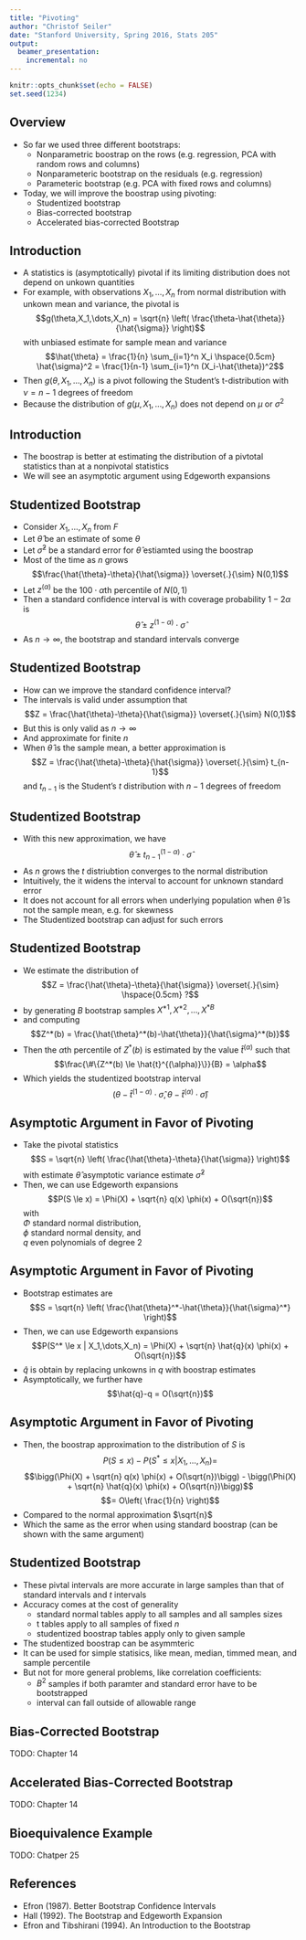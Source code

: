 ```yaml
---
title: "Pivoting"
author: "Christof Seiler"
date: "Stanford University, Spring 2016, Stats 205"
output:
  beamer_presentation:
    incremental: no
---
```


```r
knitr::opts_chunk$set(echo = FALSE)
set.seed(1234)
```

## Overview

* So far we used three different bootstraps:
    * Nonparametric boostrap on the rows (e.g. regression, PCA with random rows and columns)
    * Nonparameteric bootstrap on the residuals (e.g. regression)
    * Parameteric bootstrap (e.g. PCA with fixed rows and columns)
* Today, we will improve the boostrap using pivoting:
    * Studentized bootstrap
    * Bias-corrected bootstrap
    * Accelerated bias-corrected Bootstrap

<!--
already done:
    * Percentile Bootstrap
-->

## Introduction

* A statistics is (asymptotically) pivotal if its limiting distribution does not depend on unkown quantities
* For example, with observations $X_1,\dots,X_n$ from normal distribution with unkown mean and variance, the pivotal is 
$$g(\theta,X_1,\dots,X_n) = \sqrt{n} \left( \frac{\theta-\hat{\theta}}{\hat{\sigma}} \right)$$
with unbiased estimate for sample mean and variance 
$$\hat{\theta} = \frac{1}{n} \sum_{i=1}^n X_i \hspace{0.5cm} \hat{\sigma}^2 = \frac{1}{n-1} \sum_{i=1}^n (X_i-\hat{\theta})^2$$
* Then $g(\theta,X_1,\dots,X_n)$ is a pivot following the Student's t-distribution with $\nu = n-1$ degrees of freedom
* Because the distribution of $g(\mu,X_1,\dots,X_n)$ does not depend on $\mu$ or $\sigma^2$

## Introduction

* The boostrap is better at estimating the distribution of a pivtotal statistics than at a nonpivotal statistics
* We will see an asymptotic argument using Edgeworth expansions

## Studentized Bootstrap

* Consider $X_1,\dots,X_n$ from $F$
* Let $\hat{\theta}$ be an estimate of some $\theta$
* Let $\hat{\sigma}^2$ be a standard error for $\hat{\theta}$ estiamted using the boostrap
* Most of the time as $n$ grows
$$\frac{\hat{\theta}-\theta}{\hat{\sigma}} \overset{.}{\sim} N(0,1)$$
* Let $z^{(\alpha)}$ be the $100\cdot\alpha$th percentile of $N(0,1)$
* Then a standard confidence interval is with coverage probability $1-2\alpha$ is
$$\hat{\theta} \pm z^{(1-\alpha)} \cdot \hat{\sigma}$$
* As $n \to \infty$, the bootstrap and standard intervals converge

## Studentized Bootstrap

* How can we improve the standard confidence interval?
* The intervals is valid under assumption that
$$Z = \frac{\hat{\theta}-\theta}{\hat{\sigma}} \overset{.}{\sim} N(0,1)$$
* But this is only valid as $n \to \infty$
* And approximate for finite $n$
* When $\hat{\theta}$ is the sample mean, a better approximation is 
$$Z = \frac{\hat{\theta}-\theta}{\hat{\sigma}} \overset{.}{\sim} t_{n-1}$$
and $t_{n-1}$ is the Student's $t$ distribution with $n-1$ degrees of freedom

## Studentized Bootstrap

* With this new approximation, we have
$$\hat{\theta} \pm t_{n-1}^{(1-\alpha)} \cdot \hat{\sigma}$$
* As $n$ grows the $t$ distriubtion converges to the normal distribution
* Intuitively, the it widens the interval to account for unknown standard error
* It does not account for all errors when underlying population when $\hat{\theta}$ is not the sample mean, e.g. for skewness
* The Studentized bootstrap can adjust for such errors

## Studentized Bootstrap

* We estimate the distribution of 
$$Z = \frac{\hat{\theta}-\theta}{\hat{\sigma}} \overset{.}{\sim} \hspace{0.5cm} ?$$
* by generating $B$ bootstrap samples $X^{*1},X^{*2},\dots,X^{*B}$
* and computing
$$Z^*(b) = \frac{\hat{\theta}^*(b)-\hat{\theta}}{\hat{\sigma}^*(b)}$$
* Then the $\alpha$th percentile of $Z^*(b)$ is estimated by the value $\hat{t}^{(\alpha)}$ such that
$$\frac{\#\{Z^*(b) \le \hat{t}^{(\alpha)}\}}{B} = \alpha$$
* Which yields the studentized bootstrap interval
$$(\theta-\hat{t}^{(1-\alpha)}\cdot\hat{\sigma},\theta-\hat{t}^{(\alpha)}\cdot\hat{\sigma})$$

## Asymptotic Argument in Favor of Pivoting

* Take the pivotal statistics 
$$S = \sqrt{n} \left( \frac{\hat{\theta}-\theta}{\hat{\sigma}} \right)$$
with estimate $\hat{\theta}$ asymptotic variance estimate $\hat{\sigma}^2$
* Then, we can use Edgeworth expansions
$$P(S \le x) = \Phi(X) + \sqrt{n} q(x) \phi(x) + O(\sqrt{n})$$
with  
$\Phi$ standard normal distribution,  
$\phi$ standard normal density, and  
$q$ even polynomials of degree 2

## Asymptotic Argument in Favor of Pivoting

* Bootstrap estimates are 
$$S = \sqrt{n} \left( \frac{\hat{\theta}^*-\hat{\theta}}{\hat{\sigma}^*} \right)$$
* Then, we can use Edgeworth expansions
$$P(S^* \le x | X_1,\dots,X_n) = \Phi(X) + \sqrt{n} \hat{q}(x) \phi(x) + O(\sqrt{n})$$
* $\hat{q}$ is obtain by replacing unkowns in $q$ with boostrap estimates
* Asymptotically, we further have
$$\hat{q}-q = O(\sqrt{n})$$

## Asymptotic Argument in Favor of Pivoting

* Then, the boostrap approximation to the distribution of $S$ is 
$$P(S \le x) - P(S^* \le x | X_1,\dots,X_n) = $$
$$\bigg(\Phi(X) + \sqrt{n} q(x) \phi(x) + O(\sqrt{n})\bigg) - \bigg(\Phi(X) + \sqrt{n} \hat{q}(x) \phi(x) + O(\sqrt{n})\bigg)$$
$$= O\left( \frac{1}{n} \right)$$
* Compared to the normal approximation $\sqrt{n}$
* Which the same as the error when using standard boostrap (can be shown with the same argument)

## Studentized Bootstrap

* These pivtal intervals are more accurate in large samples than that of standard intervals and $t$ intervals
* Accuracy comes at the cost of generality
    * standard normal tables apply to all samples and all samples sizes
    * t tables apply to all samples of fixed $n$
    * studentized boostrap tables apply only to given sample
* The studentized boostrap can be asymmteric
* It can be used for simple statisics, like mean, median, timmed mean, and sample percentile
* But not for more general problems, like correlation coefficients:
    * $B^2$ samples if both paramter and standard error have to be bootstrapped
    * interval can fall outside of allowable range

<!--
already done

## Percentile Bootstrap

* One way to improve upon the Studentized bootstrap
-->

## Bias-Corrected Bootstrap

TODO: Chapter 14

## Accelerated Bias-Corrected Bootstrap

TODO: Chapter 14

## Bioequivalence Example

TODO: Chatper 25

## References

* Efron (1987). Better Bootstrap Confidence Intervals
* Hall (1992). The Bootstrap and Edgeworth Expansion
* Efron and Tibshirani (1994). An Introduction to the Bootstrap

<!--
* Fisher and Hall (1989). Bootstrap Confidence Regions for Directional Data
* Fisher, Hall, Jing, and Wood (1996). Pivotal Methods for Constructing Confidence Regions With Directional Data
-->
